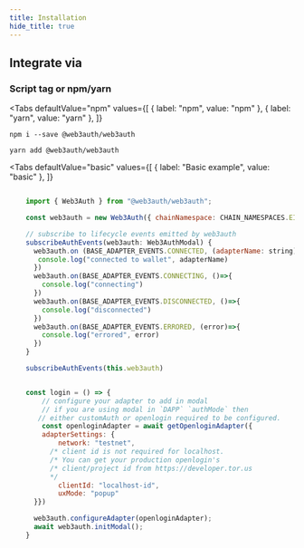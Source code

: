 ```yaml
---
title: Installation
hide_title: true
---
```



## Integrate via

### Script tag or npm/yarn

<Tabs
  defaultValue="npm"
  values={[
    { label: "npm", value: "npm" },
    { label: "yarn", value: "yarn" },
  ]}
>


<TabItem value="npm">

```shell
npm i --save @web3auth/web3auth
```

</TabItem>

<TabItem value="yarn">

```shell
yarn add @web3auth/web3auth
```

</TabItem>

</Tabs>


<Tabs
  defaultValue="basic"
  values={[
    { label: "Basic example", value: "basic" },
  ]}
>


<TabItem value="basic">

```js

    import { Web3Auth } from "@web3auth/web3auth";

    const web3auth = new Web3Auth({ chainNamespace: CHAIN_NAMESPACES.EIP155, chainId: 3, authType: "DAPP" })

    // subscribe to lifecycle events emitted by web3auth
    subscribeAuthEvents(web3auth: Web3AuthModal) {
      web3auth.on (BASE_ADAPTER_EVENTS.CONNECTED, (adapterName: string)=>{
       console.log("connected to wallet", adapterName)
      })
      web3auth.on(BASE_ADAPTER_EVENTS.CONNECTING, ()=>{
        console.log("connecting")
      })
      web3auth.on(BASE_ADAPTER_EVENTS.DISCONNECTED, ()=>{
        console.log("disconnected")
      })
      web3auth.on(BASE_ADAPTER_EVENTS.ERRORED, (error)=>{
        console.log("errored", error)
      })
    }

    subscribeAuthEvents(this.web3auth)


    const login = () => {
        // configure your adapter to add in modal
        // if you are using modal in `DAPP` `authMode` then
       // either customAuth or openlogin required to be configured.
        const openloginAdapter = await getOpenloginAdapter({
        adapterSettings: {
            network: "testnet",
          /* client id is not required for localhost.
          /* You can get your production openlogin's
          /* client/project id from https://developer.tor.us
          */
            clientId: "localhost-id",
            uxMode: "popup"
      }})

      web3auth.configureAdapter(openloginAdapter);
      await web3auth.initModal();
    }

```

</TabItem>

</Tabs>
